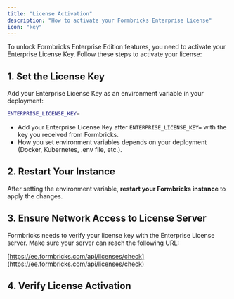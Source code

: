 ```yaml
---
title: "License Activation"
description: "How to activate your Formbricks Enterprise License"
icon: "key"
---
```


To unlock Formbricks Enterprise Edition features, you need to activate your Enterprise License Key. Follow these steps to activate your license:

## 1. Set the License Key

Add your Enterprise License Key as an environment variable in your deployment:

```bash
ENTERPRISE_LICENSE_KEY=
```

- Add your Enterprise License Key after `ENTERPRISE_LICENSE_KEY=` with the key you received from Formbricks.
- How you set environment variables depends on your deployment (Docker, Kubernetes, .env file, etc.).

## 2. Restart Your Instance

After setting the environment variable, **restart your Formbricks instance** to apply the changes.

## 3. Ensure Network Access to License Server

Formbricks needs to verify your license key with the Enterprise License server. Make sure your server can reach the following URL: 


[https://ee.formbricks.com/api/licenses/check](https://ee.formbricks.com/api/licenses/check)

## 4. Verify License Activation

